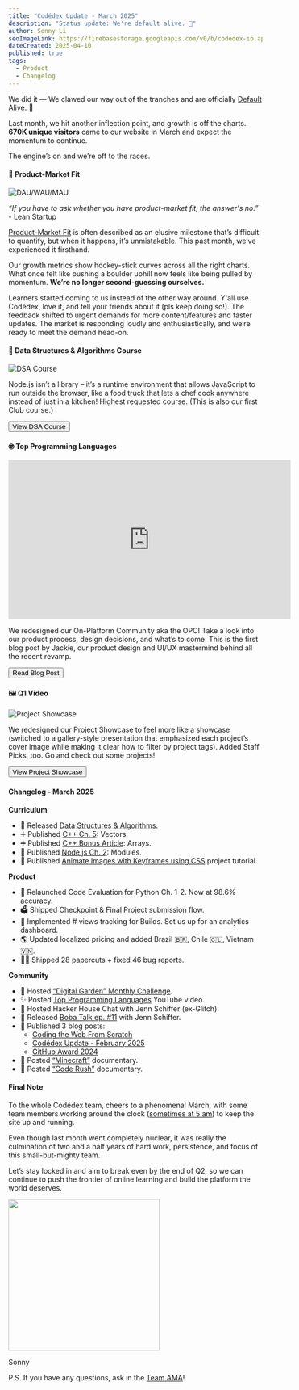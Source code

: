 ```yaml
---
title: "Codédex Update - March 2025"
description: "Status update: We're default alive. 🥲"
author: Sonny Li
seoImageLink: https://firebasestorage.googleapis.com/v0/b/codedex-io.appspot.com/o/blogs%2Fcodedex-update-march-2025%2Fbanner.png?alt=media&token=94636704-a5ca-445d-a1e9-7fd8d29c9d88
dateCreated: 2025-04-10
published: true
tags:
  - Product
  - Changelog
---
```


We did it — We clawed our way out of the tranches and are officially [Default Alive](https://www.paulgraham.com/aord.html). 🥲

Last month, we hit another inflection point, and growth is off the charts. **670K unique visitors** came to our website in March and expect the momentum to continue.

The engine’s on and we’re off to the races.

#### 🌟 Product-Market Fit

![DAU/WAU/MAU](https://i.imgur.com/u9a7P2P.png)

_“If you have to ask whether you have product-market fit, the answer's no.”_ - Lean Startup

[Product-Market Fit](https://en.wikipedia.org/wiki/Product-market_fit) is often described as an elusive milestone that’s difficult to quantify, but when it happens, it’s unmistakable. This past month, we’ve experienced it firsthand.

Our growth metrics show hockey-stick curves across all the right charts. What once felt like pushing a boulder uphill now feels like being pulled by momentum. **We’re no longer second-guessing ourselves.**

Learners started coming to us instead of the other way around. Y'all use Codédex, love it, and tell your friends about it (pls keep doing so!). The feedback shifted to urgent demands for more content/features and faster updates. The market is responding loudly and enthusiastically, and we’re ready to meet the demand head-on.

#### 🔢 Data Structures & Algorithms Course

![DSA Course](https://i.imgur.com/ccpG0ih.gif)

Node.js isn’t a library – it’s a runtime environment that allows JavaScript to run outside the browser, like a food truck that lets a chef cook anywhere instead of just in a kitchen! Highest requested course. (This is also our first Club course.)

<div style={{ display: "flex", justifyContent: "center", marginBottom: "1.2rem", transform: "scale(.9)" }}>
  <a href="https://www.codedex.io/data-structures-and-algorithms" style={{ all: "unset" }} target="_blank" and rel="noopener noreferrer"><Button variant="yellow">View DSA Course</Button></a>
</div>

#### 🤓 Top Programming Languages

<iframe width="560" height="315" src="https://www.youtube.com/embed/JrQn9HDImcI?si=6gvVAKVNxA4A8o0w" title="YouTube video player" frameborder="0" allow="accelerometer; autoplay; clipboard-write; encrypted-media; gyroscope; picture-in-picture; web-share" referrerpolicy="strict-origin-when-cross-origin" allowfullscreen></iframe>

We redesigned our On-Platform Community aka the OPC! Take a look into our product process, design decisions, and what’s to come. This is the first blog post by Jackie, our product design and UI/UX mastermind behind all the recent revamp.

<div style={{ display: "flex", justifyContent: "center", marginBottom: "1.2rem", transform: "scale(.9)" }}>
  <a href="https://www.codedex.io/blog/community-redesign" style={{ all: "unset" }} target="_blank" and rel="noopener noreferrer"><Button variant="yellow">Read Blog Post</Button></a>
</div>

#### 🖼 Q1 Video

![Project Showcase](https://i.imgur.com/2AJvuxl.png)

We redesigned our Project Showcase to feel more like a showcase (switched to a gallery-style presentation that emphasized each project’s cover image while making it clear how to filter by project tags). Added Staff Picks, too. Go and check out some projects!

<div style={{ display: "flex", justifyContent: "center", marginBottom: "1.2rem", transform: "scale(.9)" }}>
  <a href="https://www.codedex.io/community/project-showcase" style={{ all: "unset" }} target="_blank" and rel="noopener noreferrer"><Button variant="yellow">View Project Showcase</Button></a>
</div>


#### Changelog - March 2025

**Curriculum**

- 🔢 Released [Data Structures & Algorithms](https://www.codedex.io/data-structures-and-algorithms). 
- ➕ Published [C++ Ch. 5](https://www.codedex.io/cpp): Vectors. 
- ➕ Published [C++ Bonus Article](https://www.codedex.io/cpp/bonus/arrays): Arrays.
- 🦠 Published [Node.js Ch. 2](https://www.codedex.io/nodejs): Modules.
- 🎨 Published [Animate Images with Keyframes using CSS](https://www.codedex.io/projects/animate-images-with-keyframes-using-css) project tutorial.

**Product**

- 🤖 Relaunched Code Evaluation for Python Ch. 1-2. Now at 98.6% accuracy.
- 🗳️ Shipped Checkpoint & Final Project submission flow. 
- 👀 Implemented # views tracking for Builds. Set us up for an analytics dashboard.
- 🌎 Updated localized pricing and added Brazil 🇧🇷, Chile 🇨🇱, Vietnam 🇻🇳. 
- 😵‍💫 Shipped 28 papercuts + fixed 46 bug reports.

**Community**

- 🌱 Hosted [“Digital Garden” Monthly Challenge](https://www.codedex.io/community/monthly-challenge/march-2025). 
- ✨ Posted [Top Programming Languages](https://www.youtube.com/watch?v=JrQn9HDImcI) YouTube video. 
- 🏡 Hosted Hacker House Chat with Jenn Schiffer (ex-Glitch).
- 🧋 Released [Boba Talk ep. #11](https://open.spotify.com/episode/7HKImDikV7uYFtv7sIjFgH) with Jenn Schiffer.
- 📰 Published 3 blog posts: 
  - [Coding the Web From Scratch](https://www.codedex.io/blog/coding-the-web-from-scratch)
  - [Codédex Update - February 2025](https://www.codedex.io/blog/codedex-update-february-2025)
  - [GitHub Award 2024](https://www.codedex.io/blog/github-award-2024)
- 🍿 Posted [“Minecraft”](https://www.codedex.io/community/main/sUSsWyKjpD5xAs3a0EW6) documentary.
- 🍿 Posted [“Code Rush”](https://www.codedex.io/community/main/eSLLeYJ1izDS6OP7d0Mj) documentary.

#### Final Note

To the whole Codédex team, cheers to a phenomenal March, with some team members working around the clock ([sometimes at 5 am](https://x.com/Asiqur14/status/1902031137666453918)) to keep the site up and running.

Even though last month went completely nuclear, it was really the culmination of two and a half years of hard work, persistence, and focus of this small-but-mighty team.

Let’s stay locked in and aim to break even by the end of Q2, so we can continue to push the frontier of online learning and build the platform the world deserves.

<div style={{display: "flex", justifyContent: "center", marginTop: "2rem", marginBottom: "-2rem"}}>
  <img src="https://i.imgur.com/azByYZZ.jpeg" width="300"/>
</div>


Sonny

P.S. If you have any questions, ask in the [Team AMA](https://www.codedex.io/community/question-of-the-week/oUCWU2FTd0FlkXDZaVrQ)!
